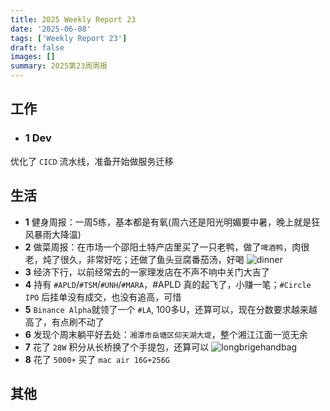 ```yaml
---
title: 2025 Weekly Report 23
date: '2025-06-08'
tags: ['Weekly Report 23']
draft: false
images: []
summary: 2025第23周周报
---
```


<TOCInline toc={props.toc}/>

## 工作

- ### 1 Dev

优化了 `CICD` 流水线，准备开始做服务迁移

## 生活

- **1** 健身周报：一周5练，基本都是有氧(周六还是阳光明媚要中暑，晚上就是狂风暴雨大降温)
- **2** 做菜周报：在市场一个邵阳土特产店里买了一只老鸭，做了`啤酒鸭`，肉很老，炖了很久，非常好吃；还做了鱼头豆腐番茄汤，好喝
![dinner](/static/images/2025-w23/dinner.jpg)
- **3** 经济下行，以前经常去的一家理发店在不声不响中关门大吉了
- **4** 持有 `#APLD`/`#TSM`/`#UNH`/`#MARA`，#APLD 真的起飞了，小赚一笔；`#Circle IPO` 后挂单没有成交，也没有追高，可惜
- **5** `Binance Alpha`就领了一个 `#LA`, 100多U，还算可以，现在分数要求越来越高了，有点刷不动了
- **6** 发现个周末躺平好去处：`湘潭市岳塘区仰天湖大堤`，整个湘江江面一览无余
- **7** 花了 `28W` 积分从长桥换了个手提包，还算可以
![longbrigehandbag](/static/images/2025-w23/longbrigehandbag.jpg)
- **8** 花了 `5000+` 买了 `mac air 16G+256G`

## 其他


